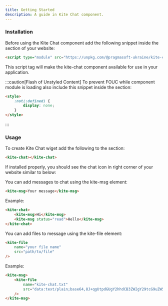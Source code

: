 ```yaml
---
title: Getting Started
description: A guide in Kite Chat component.
---
```



### Installation

Before using the Kite Chat component add the following snippet inside the <Tag name="head"/> section of your website:

```html
<script type="module" src="https://unpkg.com/@pragmasoft-ukraine/kite-chat-component/dist/kite-chat-component.js"/>
```

This script tag will make the kite-chat component available for use in your application.

:::caution[Flash of Unstyled Content]
To prevent FOUC while component module is loading also include this snippet inside the <Tag name="head"/> section:

```html
<style>
    :not(:defined) {
        display: none;
    }
</style>
```
:::

### Usage

To create Kite Chat wiget add the following to the <Tag name="body"/> section:

```html
<kite-chat></kite-chat>
```

If installed properly, you should see the chat icon in right corner of your website similar to below:

<div class="flex items-center justify-center">
    <ChatIcon/>
</div>

You can add messages to chat using the kite-msg element:

```html
<kite-msg>Your message</kite-msg>
```

Example:

```html
<kite-chat>
    <kite-msg>Hi</kite-msg>
    <kite-msg status="read">Hello</kite-msg>
</kite-chat>
```

You can add files to message using the kite-file element:
```html
<kite-file
    name="your file name"
    src="path/to/file"
/>
```

Example:

```html
<kite-msg>
    <kite-file
        name="kite-chat.txt"
        src="data:text/plain;base64,8J+qgUtpdGUgY2hhdCB3ZWIgY29tcG9uZW50"
    />
</kite-msg>
```